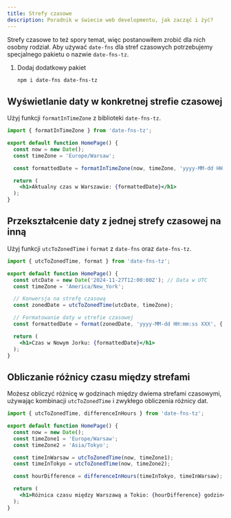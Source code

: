 ```yaml
---
title: Strefy czasowe
description: Poradnik w świecie web developmentu, jak zacząć i żyć?
---
```


Strefy czasowe to też spory temat, więc postanowiłem zrobić dla nich osobny rodział. Aby używać `date-fns` dla stref czasowych potrzebujemy specjalnego pakietu o nazwie `date-fns-tz`.

<Steps>

1. Dodaj dodatkowy pakiet

   ```sh
   npm i date-fns date-fns-tz
   ```

</Steps>

## Wyświetlanie daty w konkretnej strefie czasowej

Użyj funkcji `formatInTimeZone` z biblioteki `date-fns-tz`.

```jsx
import { formatInTimeZone } from 'date-fns-tz';

export default function HomePage() {
  const now = new Date();
  const timeZone = 'Europe/Warsaw';

  const formattedDate = formatInTimeZone(now, timeZone, 'yyyy-MM-dd HH:mm:ss XXX'); // Aktualny czas w Warszawie: 2024-11-27 14:30:00 +01:00

  return (
    <h1>Aktualny czas w Warszawie: {formattedDate}</h1>
  );
}
```

## Przekształcenie daty z jednej strefy czasowej na inną

Użyj funkcji `utcToZonedTime` i `format` z `date-fns` oraz `date-fns-tz`.

```jsx
import { utcToZonedTime, format } from 'date-fns-tz';

export default function HomePage() {
  const utcDate = new Date('2024-11-27T12:00:00Z'); // Data w UTC
  const timeZone = 'America/New_York';

  // Konwersja na strefę czasową
  const zonedDate = utcToZonedTime(utcDate, timeZone);

  // Formatowanie daty w strefie czasowej
  const formattedDate = format(zonedDate, 'yyyy-MM-dd HH:mm:ss XXX', { timeZone }); // Czas w Nowym Jorku: 2024-11-27 07:00:00 -05:00

  return (
    <h1>Czas w Nowym Jorku: {formattedDate}</h1>
  );
}
```

## Obliczanie różnicy czasu między strefami

Możesz obliczyć różnicę w godzinach między dwiema strefami czasowymi, używając kombinacji `utcToZonedTime` i zwykłego obliczenia różnicy dat.

```jsx
import { utcToZonedTime, differenceInHours } from 'date-fns-tz';

export default function HomePage() {
  const now = new Date();
  const timeZone1 = 'Europe/Warsaw';
  const timeZone2 = 'Asia/Tokyo';

  const timeInWarsaw = utcToZonedTime(now, timeZone1);
  const timeInTokyo = utcToZonedTime(now, timeZone2);

  const hourDifference = differenceInHours(timeInTokyo, timeInWarsaw); // Różnica czasu między Warszawą a Tokio: 8 godzin

  return (
    <h1>Różnica czasu między Warszawą a Tokio: {hourDifference} godzin</h1>
  );
}
```
